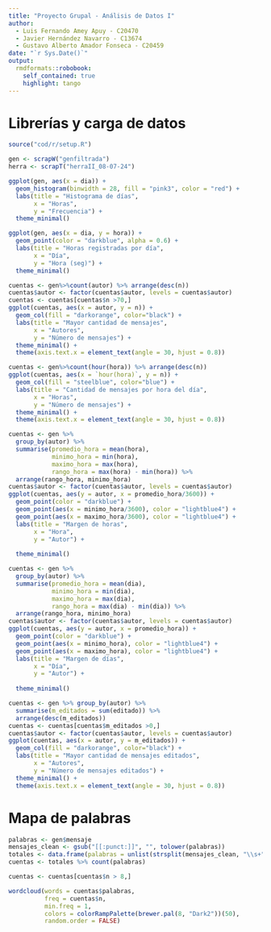 ```yaml
---
title: "Proyecto Grupal - Análisis de Datos I"
author: 
  - Luis Fernando Amey Apuy - C20470
  - Javier Hernández Navarro - C13674
  - Gustavo Alberto Amador Fonseca - C20459
date: "`r Sys.Date()`"
output:
  rmdformats::robobook:
    self_contained: true
    highlight: tango
---
```


# Librerías y carga de datos
```r
source("cod/r/setup.R")
```

```r
gen <- scrapW("genfiltrada")
herra <- scrapT("herraII_08-07-24")
```

```r
ggplot(gen, aes(x = dia)) +
  geom_histogram(binwidth = 28, fill = "pink3", color = "red") +
  labs(title = "Histograma de días",
       x = "Horas",
       y = "Frecuencia") +
  theme_minimal() 

```

```r
ggplot(gen, aes(x = dia, y = hora)) +
  geom_point(color = "darkblue", alpha = 0.6) +
  labs(title = "Horas registradas por día",
       x = "Día",
       y = "Hora (seg)") +
  theme_minimal()

```

```r
cuentas <- gen%>%count(autor) %>% arrange(desc(n))
cuentas$autor <- factor(cuentas$autor, levels = cuentas$autor)
cuentas <- cuentas[cuentas$n >70,]
ggplot(cuentas, aes(x = autor, y = n)) +
  geom_col(fill = "darkorange", color="black") +
  labs(title = "Mayor cantidad de mensajes",
       x = "Autores",
       y = "Número de mensajes") +
  theme_minimal() +
  theme(axis.text.x = element_text(angle = 30, hjust = 0.8))
```

```r
cuentas <- gen%>%count(hour(hora)) %>% arrange(desc(n))
ggplot(cuentas, aes(x = `hour(hora)`, y = n)) +
  geom_col(fill = "steelblue", color="blue") +
  labs(title = "Cantidad de mensajes por hora del día",
       x = "Horas",
       y = "Número de mensajes") +
  theme_minimal() +
  theme(axis.text.x = element_text(angle = 30, hjust = 0.8))
```

```r
cuentas <- gen %>%
  group_by(autor) %>%
  summarise(promedio_hora = mean(hora), 
            minimo_hora = min(hora),
            maximo_hora = max(hora),
            rango_hora = max(hora) - min(hora)) %>% 
  arrange(rango_hora, minimo_hora)
cuentas$autor <- factor(cuentas$autor, levels = cuentas$autor)
ggplot(cuentas, aes(y = autor, x = promedio_hora/3600)) +
  geom_point(color = "darkblue") +
  geom_point(aes(x = minimo_hora/3600), color = "lightblue4") +
  geom_point(aes(x = maximo_hora/3600), color = "lightblue4") +
  labs(title = "Margen de horas",
       x = "Hora",
       y = "Autor") +
  
  theme_minimal()
```

```r
cuentas <- gen %>%
  group_by(autor) %>%
  summarise(promedio_hora = mean(dia), 
            minimo_hora = min(dia),
            maximo_hora = max(dia),
            rango_hora = max(dia) - min(dia)) %>% 
  arrange(rango_hora, minimo_hora)
cuentas$autor <- factor(cuentas$autor, levels = cuentas$autor)
ggplot(cuentas, aes(y = autor, x = promedio_hora)) +
  geom_point(color = "darkblue") +
  geom_point(aes(x = minimo_hora), color = "lightblue4") +
  geom_point(aes(x = maximo_hora), color = "lightblue4") +
  labs(title = "Margen de días",
       x = "Día",
       y = "Autor") +
  
  theme_minimal()
```

```r
cuentas <- gen %>% group_by(autor) %>% 
  summarise(m_editados = sum(editado)) %>% 
  arrange(desc(m_editados))
cuentas <- cuentas[cuentas$m_editados >0,]
cuentas$autor <- factor(cuentas$autor, levels = cuentas$autor)
ggplot(cuentas, aes(x = autor, y = m_editados)) +
  geom_col(fill = "darkorange", color="black") +
  labs(title = "Mayor cantidad de mensajes editados",
       x = "Autores",
       y = "Número de mensajes editados") +
  theme_minimal() +
  theme(axis.text.x = element_text(angle = 30, hjust = 0.8))

```

# Mapa de palabras

```r
palabras <- gen$mensaje
mensajes_clean <- gsub("[[:punct:]]", "", tolower(palabras))
totales <- data.frame(palabras = unlist(strsplit(mensajes_clean, "\\s+")))
cuentas <- totales %>% count(palabras)

cuentas <- cuentas[cuentas$n > 8,]
```

```r
wordcloud(words = cuentas$palabras,
          freq = cuentas$n,
          min.freq = 1,
          colors = colorRampPalette(brewer.pal(8, "Dark2"))(50),
          random.order = FALSE)
```




